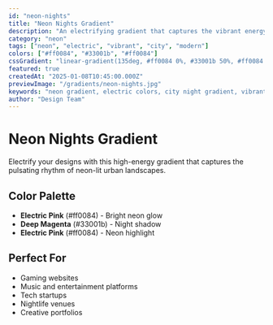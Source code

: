 ```yaml
---
id: "neon-nights"
title: "Neon Nights Gradient"
description: "An electrifying gradient that captures the vibrant energy of neon-lit city nights"
category: "neon"
tags: ["neon", "electric", "vibrant", "city", "modern"]
colors: ["#ff0084", "#33001b", "#ff0084"]
cssGradient: "linear-gradient(135deg, #ff0084 0%, #33001b 50%, #ff0084 100%)"
featured: true
createdAt: "2025-01-08T10:45:00.000Z"
previewImage: "/gradients/neon-nights.jpg"
keywords: "neon gradient, electric colors, city night gradient, vibrant design"
author: "Design Team"
---
```


# Neon Nights Gradient

Electrify your designs with this high-energy gradient that captures the pulsating rhythm of neon-lit urban landscapes.

## Color Palette

- **Electric Pink** (#ff0084) - Bright neon glow
- **Deep Magenta** (#33001b) - Night shadow
- **Electric Pink** (#ff0084) - Neon highlight

## Perfect For

- Gaming websites
- Music and entertainment platforms
- Tech startups
- Nightlife venues
- Creative portfolios

